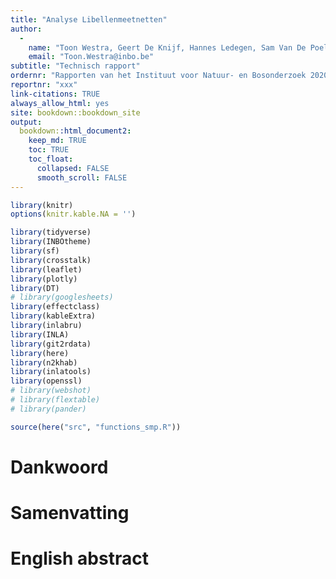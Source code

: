 ```yaml
---
title: "Analyse Libellenmeetnetten"
author: 
  -
    name: "Toon Westra, Geert De Knijf, Hannes Ledegen, Sam Van De Poel,  Frederic Piesschaert, Thierry Onkelinx, "
    email: "Toon.Westra@inbo.be"
subtitle: "Technisch rapport"
ordernr: "Rapporten van het Instituut voor Natuur- en Bosonderzoek 2020 (xx)"
reportnr: "xxx"
link-citations: TRUE
always_allow_html: yes
site: bookdown::bookdown_site
output:
  bookdown::html_document2:
    keep_md: TRUE
    toc: TRUE
    toc_float:
      collapsed: FALSE
      smooth_scroll: FALSE
---
```



```r
library(knitr)
options(knitr.kable.NA = '')

```


```r

library(tidyverse)
library(INBOtheme)
library(sf)
library(crosstalk)
library(leaflet)
library(plotly)
library(DT)
# library(googlesheets)
library(effectclass)
library(kableExtra)
library(inlabru)
library(INLA)
library(git2rdata)
library(here)
library(n2khab)
library(inlatools)
library(openssl)
# library(webshot)
# library(flextable)
# library(pander)


```



```r
source(here("src", "functions_smp.R"))
```

# Dankwoord {-}


# Samenvatting {-}


# English abstract {-}

\benglish


\eenglish


